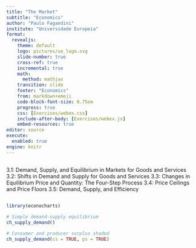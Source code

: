 ```yaml
---
title: "The Market"
subtitle: "Economics"
author: "Paulo Fagandini"
institute: "Universidade Europeia"
format: 
  revealjs:
    theme: default
    logo: pictures/ue_logo.svg
    slide-number: true
    cross-ref: true
    incremental: true
    math: 
      method: mathjax
    transition: slide
    footer: "Economics"
    from: markdown+emoji
    code-block-font-size: 0.75em
    progress: true
    css: [Exercises/webex.css]
    include-after-body: [Exercises/webex.js]
    embed-resources: true
editor: source
execute:
  enabled: true
engine: knitr
---
```


## 

3.1: Demand, Supply, and Equilibrium in Markets for Goods and Services
3.2: Shifts in Demand and Supply for Goods and Services
3.3: Changes in Equilibrium Price and Quantity: The Four-Step Process
3.4: Price Ceilings and Price Floors
3.5: Demand, Supply, and Efficiency

##

```r
library(econocharts)

# Simple demand-supply equilibrium
ch_supply_demand()

# Consumer and producer surplus shaded
ch_supply_demand(cs = TRUE, ps = TRUE)

```

